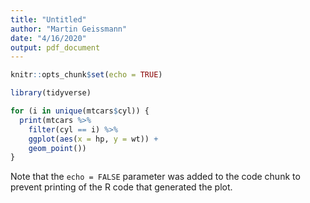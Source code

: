 ```yaml
---
title: "Untitled"
author: "Martin Geissmann"
date: "4/16/2020"
output: pdf_document
---
```


```r
knitr::opts_chunk$set(echo = TRUE)
```

```r

library(tidyverse)

for (i in unique(mtcars$cyl)) {
  print(mtcars %>% 
    filter(cyl == i) %>% 
    ggplot(aes(x = hp, y = wt)) +
    geom_point())
}
```

Note that the `echo = FALSE` parameter was added to the code chunk to prevent printing of the R code that generated the plot.
